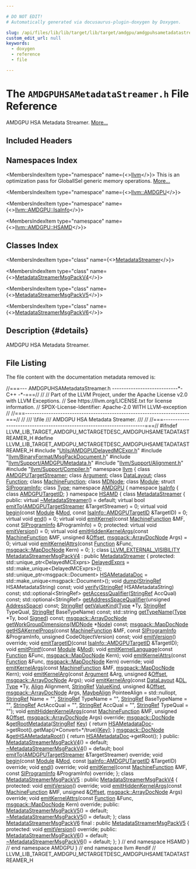 ```yaml
---

# DO NOT EDIT!
# Automatically generated via docusaurus-plugin-doxygen by Doxygen.

slug: /api/files/lib/lib/target/lib/target/amdgpu/amdgpuhsametadatastreamer-h
custom_edit_url: null
keywords:
  - doxygen
  - reference
  - file

---
```





# The `AMDGPUHSAMetadataStreamer.h` File Reference

<DoxygenPage pluginConfig={pluginConfig}>

AMDGPU HSA Metadata Streamer. <a href="#details">More...</a>

## Included Headers

<IncludesList>
<IncludesListItem
  filePath="Utils/AMDGPUDelayedMCExpr.h"
  permalink="/docs/api/files/lib/lib/target/lib/target/amdgpu/lib/target/amdgpu/utils/amdgpudelayedmcexpr-h"
  isLocal="true" />
<IncludesListItem
  filePath="llvm/BinaryFormat/MsgPackDocument.h"
  permalink="/docs/api/files/include/include/llvm/include/llvm/binaryformat/msgpackdocument-h"
  isLocal="true" />
<IncludesListItem
  filePath="llvm/Support/AMDGPUMetadata.h"
  permalink="/docs/api/files/include/include/llvm/include/llvm/support/amdgpumetadata-h"
  isLocal="true" />
<IncludesListItem
  filePath="llvm/Support/Alignment.h"
  permalink="/docs/api/files/include/include/llvm/include/llvm/support/alignment-h"
  isLocal="true" />
<IncludesListItem
  filePath="llvm/Support/Compiler.h"
  permalink="/docs/api/files/include/include/llvm/include/llvm/support/compiler-h"
  isLocal="true" />
</IncludesList>

## Namespaces Index

<MembersIndex>

<MembersIndexItem
  type="namespace"
  name={<><a href="/docs/api/namespaces/llvm">llvm</a></>}>
This is an optimization pass for GlobalISel generic memory operations. <a href="/docs/api/namespaces/llvm/#details">More...</a>
</MembersIndexItem>

<MembersIndexItem
  type="namespace"
  name={<><a href="/docs/api/namespaces/llvm/amdgpu">llvm::AMDGPU</a></>}>
</MembersIndexItem>

<MembersIndexItem
  type="namespace"
  name={<><a href="/docs/api/namespaces/llvm/amdgpu/isainfo">llvm::AMDGPU::IsaInfo</a></>}>
</MembersIndexItem>

<MembersIndexItem
  type="namespace"
  name={<><a href="/docs/api/namespaces/llvm/amdgpu/hsamd">llvm::AMDGPU::HSAMD</a></>}>
</MembersIndexItem>

</MembersIndex>

## Classes Index

<MembersIndex>

<MembersIndexItem
  type="class"
  name={<><a href="/docs/api/classes/llvm/amdgpu/hsamd/metadatastreamer">MetadataStreamer</a></>}>
</MembersIndexItem>

<MembersIndexItem
  type="class"
  name={<><a href="/docs/api/classes/llvm/amdgpu/hsamd/metadatastreamermsgpackv4">MetadataStreamerMsgPackV4</a></>}>
</MembersIndexItem>

<MembersIndexItem
  type="class"
  name={<><a href="/docs/api/classes/llvm/amdgpu/hsamd/metadatastreamermsgpackv5">MetadataStreamerMsgPackV5</a></>}>
</MembersIndexItem>

<MembersIndexItem
  type="class"
  name={<><a href="/docs/api/classes/llvm/amdgpu/hsamd/metadatastreamermsgpackv6">MetadataStreamerMsgPackV6</a></>}>
</MembersIndexItem>

</MembersIndex>

## Description {#details}

AMDGPU HSA Metadata Streamer.

## File Listing

The file content with the documentation metadata removed is:

<ProgramListing>

<Link id="l00001" /><CodeLine lineNumber="1"><Highlight kind="comment">//===--- AMDGPUHSAMetadataStreamer.h ----------------------------&#42;- C++ -&#42;-===//</Highlight><Highlight kind="normal"></Highlight></CodeLine>
<Link id="l00002" /><CodeLine lineNumber="2"><Highlight kind="normal"></Highlight><Highlight kind="comment">//</Highlight><Highlight kind="normal"></Highlight></CodeLine>
<Link id="l00003" /><CodeLine lineNumber="3"><Highlight kind="normal"></Highlight><Highlight kind="comment">// Part of the LLVM Project, under the Apache License v2.0 with LLVM Exceptions.</Highlight><Highlight kind="normal"></Highlight></CodeLine>
<Link id="l00004" /><CodeLine lineNumber="4"><Highlight kind="normal"></Highlight><Highlight kind="comment">// See https://llvm.org/LICENSE.txt for license information.</Highlight><Highlight kind="normal"></Highlight></CodeLine>
<Link id="l00005" /><CodeLine lineNumber="5"><Highlight kind="normal"></Highlight><Highlight kind="comment">// SPDX-License-Identifier: Apache-2.0 WITH LLVM-exception</Highlight><Highlight kind="normal"></Highlight></CodeLine>
<Link id="l00006" /><CodeLine lineNumber="6"><Highlight kind="normal"></Highlight><Highlight kind="comment">//</Highlight><Highlight kind="normal"></Highlight></CodeLine>
<Link id="l00007" /><CodeLine lineNumber="7"><Highlight kind="normal"></Highlight><Highlight kind="comment">//===----------------------------------------------------------------------===//</Highlight><Highlight kind="normal"></Highlight></CodeLine>
<Link id="l00008" /><CodeLine lineNumber="8"><Highlight kind="normal"></Highlight><Highlight kind="comment">//</Highlight><Highlight kind="comment"></Highlight></CodeLine>
<Link id="l00009" /><CodeLine lineNumber="9"><Highlight kind="comment">/// \\file</Highlight></CodeLine>
<Link id="l00010" /><CodeLine lineNumber="10"><Highlight kind="comment">/// AMDGPU HSA Metadata Streamer.</Highlight></CodeLine>
<Link id="l00011" /><CodeLine lineNumber="11"><Highlight kind="comment">///</Highlight><Highlight kind="normal"></Highlight></CodeLine>
<Link id="l00012" /><CodeLine lineNumber="12"><Highlight kind="normal"></Highlight><Highlight kind="comment">//</Highlight><Highlight kind="normal"></Highlight></CodeLine>
<Link id="l00013" /><CodeLine lineNumber="13"><Highlight kind="normal"></Highlight><Highlight kind="comment">//===----------------------------------------------------------------------===//</Highlight><Highlight kind="normal"></Highlight></CodeLine>
<Link id="l00014" /><CodeLine lineNumber="14"><Highlight kind="normal"></Highlight></CodeLine>
<Link id="l00015" /><CodeLine lineNumber="15"><Highlight kind="normal"></Highlight><Highlight kind="preprocessor">#ifndef LLVM&#95;LIB&#95;TARGET&#95;AMDGPU&#95;MCTARGETDESC&#95;AMDGPUHSAMETADATASTREAMER&#95;H</Highlight><Highlight kind="normal"></Highlight></CodeLine>
<Link id="l00016" /><CodeLine lineNumber="16"><Highlight kind="normal"></Highlight><Highlight kind="preprocessor">#define LLVM&#95;LIB&#95;TARGET&#95;AMDGPU&#95;MCTARGETDESC&#95;AMDGPUHSAMETADATASTREAMER&#95;H</Highlight><Highlight kind="normal"></Highlight></CodeLine>
<Link id="l00017" /><CodeLine lineNumber="17"><Highlight kind="normal"></Highlight></CodeLine>
<Link id="l00018" /><CodeLine lineNumber="18"><Highlight kind="normal"></Highlight><Highlight kind="preprocessor">#include &quot;<a href="/docs/api/files/lib/lib/target/lib/target/amdgpu/lib/target/amdgpu/utils/amdgpudelayedmcexpr-h">Utils/AMDGPUDelayedMCExpr.h</a>&quot;</Highlight><Highlight kind="normal"></Highlight></CodeLine>
<Link id="l00019" /><CodeLine lineNumber="19"><Highlight kind="normal"></Highlight><Highlight kind="preprocessor">#include &quot;<a href="/docs/api/files/include/include/llvm/include/llvm/binaryformat/msgpackdocument-h">llvm/BinaryFormat/MsgPackDocument.h</a>&quot;</Highlight><Highlight kind="normal"></Highlight></CodeLine>
<Link id="l00020" /><CodeLine lineNumber="20"><Highlight kind="normal"></Highlight><Highlight kind="preprocessor">#include &quot;<a href="/docs/api/files/include/include/llvm/include/llvm/support/amdgpumetadata-h">llvm/Support/AMDGPUMetadata.h</a>&quot;</Highlight><Highlight kind="normal"></Highlight></CodeLine>
<Link id="l00021" /><CodeLine lineNumber="21"><Highlight kind="normal"></Highlight><Highlight kind="preprocessor">#include &quot;<a href="/docs/api/files/include/include/llvm/include/llvm/support/alignment-h">llvm/Support/Alignment.h</a>&quot;</Highlight><Highlight kind="normal"></Highlight></CodeLine>
<Link id="l00022" /><CodeLine lineNumber="22"><Highlight kind="normal"></Highlight><Highlight kind="preprocessor">#include &quot;<a href="/docs/api/files/include/include/llvm/include/llvm/support/compiler-h">llvm/Support/Compiler.h</a>&quot;</Highlight><Highlight kind="normal"></Highlight></CodeLine>
<Link id="l00023" /><CodeLine lineNumber="23"><Highlight kind="normal"></Highlight></CodeLine>
<Link id="l00024" /><CodeLine lineNumber="24"><Highlight kind="normal"></Highlight><Highlight kind="keyword">namespace </Highlight><Highlight kind="normal"><a href="/docs/api/namespaces/llvm">llvm</a> &#123;</Highlight></CodeLine>
<Link id="l00025" /><CodeLine lineNumber="25"><Highlight kind="normal"></Highlight></CodeLine>
<Link id="l00026" /><CodeLine lineNumber="26"><Highlight kind="normal"></Highlight><Highlight kind="keyword">class </Highlight><Highlight kind="normal"><a href="/docs/api/classes/llvm/amdgputargetstreamer">AMDGPUTargetStreamer</a>;</Highlight></CodeLine>
<Link id="l00027" /><CodeLine lineNumber="27"><Highlight kind="normal"></Highlight><Highlight kind="keyword">class </Highlight><Highlight kind="normal"><a href="/docs/api/classes/llvm/argument">Argument</a>;</Highlight></CodeLine>
<Link id="l00028" /><CodeLine lineNumber="28"><Highlight kind="normal"></Highlight><Highlight kind="keyword">class </Highlight><Highlight kind="normal"><a href="/docs/api/classes/llvm/datalayout">DataLayout</a>;</Highlight></CodeLine>
<Link id="l00029" /><CodeLine lineNumber="29"><Highlight kind="normal"></Highlight><Highlight kind="keyword">class </Highlight><Highlight kind="normal"><a href="/docs/api/classes/llvm/function">Function</a>;</Highlight></CodeLine>
<Link id="l00030" /><CodeLine lineNumber="30"><Highlight kind="normal"></Highlight><Highlight kind="keyword">class </Highlight><Highlight kind="normal"><a href="/docs/api/classes/llvm/machinefunction">MachineFunction</a>;</Highlight></CodeLine>
<Link id="l00031" /><CodeLine lineNumber="31"><Highlight kind="normal"></Highlight><Highlight kind="keyword">class </Highlight><Highlight kind="normal"><a href="/docs/api/classes/llvm/mdnode">MDNode</a>;</Highlight></CodeLine>
<Link id="l00032" /><CodeLine lineNumber="32"><Highlight kind="normal"></Highlight><Highlight kind="keyword">class </Highlight><Highlight kind="normal"><a href="/docs/api/classes/llvm/module">Module</a>;</Highlight></CodeLine>
<Link id="l00033" /><CodeLine lineNumber="33"><Highlight kind="normal"></Highlight><Highlight kind="keyword">struct </Highlight><Highlight kind="normal"><a href="/docs/api/structs/llvm/siprograminfo">SIProgramInfo</a>;</Highlight></CodeLine>
<Link id="l00034" /><CodeLine lineNumber="34"><Highlight kind="normal"></Highlight><Highlight kind="keyword">class </Highlight><Highlight kind="normal"><a href="/docs/api/classes/llvm/type">Type</a>;</Highlight></CodeLine>
<Link id="l00035" /><CodeLine lineNumber="35"><Highlight kind="normal"></Highlight></CodeLine>
<Link id="l00036" /><CodeLine lineNumber="36"><Highlight kind="normal"></Highlight><Highlight kind="keyword">namespace </Highlight><Highlight kind="normal"><a href="/docs/api/namespaces/llvm/amdgpu">AMDGPU</a> &#123;</Highlight></CodeLine>
<Link id="l00037" /><CodeLine lineNumber="37"><Highlight kind="normal"></Highlight></CodeLine>
<Link id="l00038" /><CodeLine lineNumber="38" lineLink="/docs/api/namespaces/llvm/amdgpu/isainfo"><Highlight kind="normal"></Highlight><Highlight kind="keyword">namespace </Highlight><Highlight kind="normal"><a href="/docs/api/namespaces/llvm/amdgpu/isainfo">IsaInfo</a> &#123;</Highlight></CodeLine>
<Link id="l00039" /><CodeLine lineNumber="39"><Highlight kind="normal"></Highlight><Highlight kind="keyword">class </Highlight><Highlight kind="normal"><a href="/docs/api/classes/llvm/amdgpu/isainfo/amdgputargetid">AMDGPUTargetID</a>;</Highlight></CodeLine>
<Link id="l00040" /><CodeLine lineNumber="40"><Highlight kind="normal">&#125;</Highlight></CodeLine>
<Link id="l00041" /><CodeLine lineNumber="41"><Highlight kind="normal"></Highlight></CodeLine>
<Link id="l00042" /><CodeLine lineNumber="42"><Highlight kind="normal"></Highlight><Highlight kind="keyword">namespace </Highlight><Highlight kind="normal"><a href="/docs/api/namespaces/llvm/amdgpu/hsamd">HSAMD</a> &#123;</Highlight></CodeLine>
<Link id="l00043" /><CodeLine lineNumber="43"><Highlight kind="normal"></Highlight></CodeLine>
<Link id="l00044" /><CodeLine lineNumber="44" lineLink="/docs/api/classes/llvm/amdgpu/hsamd/metadatastreamer"><Highlight kind="normal"></Highlight><Highlight kind="keyword">class </Highlight><Highlight kind="normal"><a href="/docs/api/classes/llvm/amdgpu/hsamd/metadatastreamer">MetadataStreamer</a> &#123;</Highlight></CodeLine>
<Link id="l00045" /><CodeLine lineNumber="45"><Highlight kind="normal"></Highlight><Highlight kind="keyword">public</Highlight><Highlight kind="normal">:</Highlight></CodeLine>
<Link id="l00046" /><CodeLine lineNumber="46" lineLink="/docs/api/classes/llvm/amdgpu/hsamd/metadatastreamer/#af7a17181a05201369a35084ed22ff43a"><Highlight kind="normal">  </Highlight><Highlight kind="keyword">virtual</Highlight><Highlight kind="normal"> <a href="/docs/api/classes/llvm/amdgpu/hsamd/metadatastreamer/#af7a17181a05201369a35084ed22ff43a">~MetadataStreamer</a>() = </Highlight><Highlight kind="keywordflow">default</Highlight><Highlight kind="normal">;</Highlight></CodeLine>
<Link id="l00047" /><CodeLine lineNumber="47"><Highlight kind="normal"></Highlight></CodeLine>
<Link id="l00048" /><CodeLine lineNumber="48" lineLink="/docs/api/classes/llvm/amdgpu/hsamd/metadatastreamer/#ab1773d53ae796b7c8639adf5d4fff6d4"><Highlight kind="normal">  </Highlight><Highlight kind="keyword">virtual</Highlight><Highlight kind="normal"> </Highlight><Highlight kind="keywordtype">bool</Highlight><Highlight kind="normal"> <a href="/docs/api/classes/llvm/amdgpu/hsamd/metadatastreamer/#ab1773d53ae796b7c8639adf5d4fff6d4">emitTo</a>(<a href="/docs/api/classes/llvm/amdgputargetstreamer">AMDGPUTargetStreamer</a> &amp;TargetStreamer) = 0;</Highlight></CodeLine>
<Link id="l00049" /><CodeLine lineNumber="49"><Highlight kind="normal"></Highlight></CodeLine>
<Link id="l00050" /><CodeLine lineNumber="50" lineLink="/docs/api/classes/llvm/amdgpu/hsamd/metadatastreamer/#ab86708fa850091115f8e078916210200"><Highlight kind="normal">  </Highlight><Highlight kind="keyword">virtual</Highlight><Highlight kind="normal"> </Highlight><Highlight kind="keywordtype">void</Highlight><Highlight kind="normal"> <a href="/docs/api/classes/llvm/amdgpu/hsamd/metadatastreamer/#ab86708fa850091115f8e078916210200">begin</a>(</Highlight><Highlight kind="keyword">const</Highlight><Highlight kind="normal"> <a href="/docs/api/classes/llvm/module">Module</a> &amp;<a href="/docs/api/namespaces/llvm/#a9db8c44b250b90e3ab7e4d144e7c9c2ea7aeb0277500c86e4aa6bd23f9a737942">Mod</a>,</Highlight></CodeLine>
<Link id="l00051" /><CodeLine lineNumber="51"><Highlight kind="normal">                     </Highlight><Highlight kind="keyword">const</Highlight><Highlight kind="normal"> <a href="/docs/api/classes/llvm/amdgpu/isainfo/amdgputargetid">IsaInfo::AMDGPUTargetID</a> &amp;TargetID) = 0;</Highlight></CodeLine>
<Link id="l00052" /><CodeLine lineNumber="52"><Highlight kind="normal"></Highlight></CodeLine>
<Link id="l00053" /><CodeLine lineNumber="53" lineLink="/docs/api/classes/llvm/amdgpu/hsamd/metadatastreamer/#aa8d5e938ebd03af1246d6a179c291c94"><Highlight kind="normal">  </Highlight><Highlight kind="keyword">virtual</Highlight><Highlight kind="normal"> </Highlight><Highlight kind="keywordtype">void</Highlight><Highlight kind="normal"> <a href="/docs/api/classes/llvm/amdgpu/hsamd/metadatastreamer/#aa8d5e938ebd03af1246d6a179c291c94">end</a>() = 0;</Highlight></CodeLine>
<Link id="l00054" /><CodeLine lineNumber="54"><Highlight kind="normal"></Highlight></CodeLine>
<Link id="l00055" /><CodeLine lineNumber="55" lineLink="/docs/api/classes/llvm/amdgpu/hsamd/metadatastreamer/#a20ad2f070c092bd55dee0bc3256f4613"><Highlight kind="normal">  </Highlight><Highlight kind="keyword">virtual</Highlight><Highlight kind="normal"> </Highlight><Highlight kind="keywordtype">void</Highlight><Highlight kind="normal"> <a href="/docs/api/classes/llvm/amdgpu/hsamd/metadatastreamer/#a20ad2f070c092bd55dee0bc3256f4613">emitKernel</a>(</Highlight><Highlight kind="keyword">const</Highlight><Highlight kind="normal"> <a href="/docs/api/classes/llvm/machinefunction">MachineFunction</a> &amp;MF,</Highlight></CodeLine>
<Link id="l00056" /><CodeLine lineNumber="56"><Highlight kind="normal">                          </Highlight><Highlight kind="keyword">const</Highlight><Highlight kind="normal"> <a href="/docs/api/structs/llvm/siprograminfo">SIProgramInfo</a> &amp;ProgramInfo) = 0;</Highlight></CodeLine>
<Link id="l00057" /><CodeLine lineNumber="57"><Highlight kind="normal"></Highlight></CodeLine>
<Link id="l00058" /><CodeLine lineNumber="58"><Highlight kind="normal"></Highlight><Highlight kind="keyword">protected</Highlight><Highlight kind="normal">:</Highlight></CodeLine>
<Link id="l00059" /><CodeLine lineNumber="59" lineLink="/docs/api/classes/llvm/amdgpu/hsamd/metadatastreamer/#a3b2b3bf3eaf91cbfc09d66a9e11c4207"><Highlight kind="normal">  </Highlight><Highlight kind="keyword">virtual</Highlight><Highlight kind="normal"> </Highlight><Highlight kind="keywordtype">void</Highlight><Highlight kind="normal"> <a href="/docs/api/classes/llvm/amdgpu/hsamd/metadatastreamer/#a3b2b3bf3eaf91cbfc09d66a9e11c4207">emitVersion</a>() = 0;</Highlight></CodeLine>
<Link id="l00060" /><CodeLine lineNumber="60" lineLink="/docs/api/classes/llvm/amdgpu/hsamd/metadatastreamer/#a7965ef4022d4d96b9903e598a1d39440"><Highlight kind="normal">  </Highlight><Highlight kind="keyword">virtual</Highlight><Highlight kind="normal"> </Highlight><Highlight kind="keywordtype">void</Highlight><Highlight kind="normal"> <a href="/docs/api/classes/llvm/amdgpu/hsamd/metadatastreamer/#a7965ef4022d4d96b9903e598a1d39440">emitHiddenKernelArgs</a>(</Highlight><Highlight kind="keyword">const</Highlight><Highlight kind="normal"> <a href="/docs/api/classes/llvm/machinefunction">MachineFunction</a> &amp;MF, </Highlight><Highlight kind="keywordtype">unsigned</Highlight><Highlight kind="normal"> &amp;<a href="/docs/api/namespaces/llvm/#a05f5b9a11bdcc5feba62899f95dcf878a3134224cba2545bc57954d3b072aebb4">Offset</a>,</Highlight></CodeLine>
<Link id="l00061" /><CodeLine lineNumber="61"><Highlight kind="normal">                                    <a href="/docs/api/classes/llvm/msgpack/arraydocnode">msgpack::ArrayDocNode</a> Args) = 0;</Highlight></CodeLine>
<Link id="l00062" /><CodeLine lineNumber="62" lineLink="/docs/api/classes/llvm/amdgpu/hsamd/metadatastreamer/#a82e5f6ba32cc3318d98fe3c980dd5ab1"><Highlight kind="normal">  </Highlight><Highlight kind="keyword">virtual</Highlight><Highlight kind="normal"> </Highlight><Highlight kind="keywordtype">void</Highlight><Highlight kind="normal"> <a href="/docs/api/classes/llvm/amdgpu/hsamd/metadatastreamer/#a82e5f6ba32cc3318d98fe3c980dd5ab1">emitKernelAttrs</a>(</Highlight><Highlight kind="keyword">const</Highlight><Highlight kind="normal"> <a href="/docs/api/classes/llvm/function">Function</a> &amp;Func,</Highlight></CodeLine>
<Link id="l00063" /><CodeLine lineNumber="63"><Highlight kind="normal">                               <a href="/docs/api/classes/llvm/msgpack/mapdocnode">msgpack::MapDocNode</a> Kern) = 0;</Highlight></CodeLine>
<Link id="l00064" /><CodeLine lineNumber="64"><Highlight kind="normal">&#125;;</Highlight></CodeLine>
<Link id="l00065" /><CodeLine lineNumber="65"><Highlight kind="normal"></Highlight></CodeLine>
<Link id="l00066" /><CodeLine lineNumber="66" lineLink="/docs/api/classes/llvm/amdgpu/hsamd/metadatastreamermsgpackv4"><Highlight kind="normal"></Highlight><Highlight kind="keyword">class </Highlight><Highlight kind="normal"><a href="/docs/api/files/include/include/llvm/include/llvm/support/compiler-h/#adeb6f14d9f377993d79fae2efb34ecac">LLVM&#95;EXTERNAL&#95;VISIBILITY</a> <a href="/docs/api/classes/llvm/amdgpu/hsamd/metadatastreamermsgpackv4/#a3eb65ed492c68bd9d20d5203c5e85c48">MetadataStreamerMsgPackV4</a></Highlight></CodeLine>
<Link id="l00067" /><CodeLine lineNumber="67"><Highlight kind="normal">    : </Highlight><Highlight kind="keyword">public</Highlight><Highlight kind="normal"> <a href="/docs/api/classes/llvm/amdgpu/hsamd/metadatastreamer">MetadataStreamer</a> &#123;</Highlight></CodeLine>
<Link id="l00068" /><CodeLine lineNumber="68"><Highlight kind="normal"></Highlight><Highlight kind="keyword">protected</Highlight><Highlight kind="normal">:</Highlight></CodeLine>
<Link id="l00069" /><CodeLine lineNumber="69" lineLink="/docs/api/classes/llvm/amdgpu/hsamd/metadatastreamermsgpackv4/#a148871537413916a535e572612a48529"><Highlight kind="normal">  std::unique&#95;ptr&lt;DelayedMCExprs&gt; <a href="/docs/api/classes/llvm/amdgpu/hsamd/metadatastreamermsgpackv4/#a148871537413916a535e572612a48529">DelayedExprs</a> =</Highlight></CodeLine>
<Link id="l00070" /><CodeLine lineNumber="70"><Highlight kind="normal">      std::make&#95;unique&lt;DelayedMCExprs&gt;();</Highlight></CodeLine>
<Link id="l00071" /><CodeLine lineNumber="71"><Highlight kind="normal"></Highlight></CodeLine>
<Link id="l00072" /><CodeLine lineNumber="72" lineLink="/docs/api/classes/llvm/amdgpu/hsamd/metadatastreamermsgpackv4/#a294fcc482ed4fc5eeaf6ad552a1d62dc"><Highlight kind="normal">  std::unique&#95;ptr&lt;msgpack::Document&gt; <a href="/docs/api/classes/llvm/amdgpu/hsamd/metadatastreamermsgpackv4/#a294fcc482ed4fc5eeaf6ad552a1d62dc">HSAMetadataDoc</a> =</Highlight></CodeLine>
<Link id="l00073" /><CodeLine lineNumber="73"><Highlight kind="normal">      std::make&#95;unique&lt;msgpack::Document&gt;();</Highlight></CodeLine>
<Link id="l00074" /><CodeLine lineNumber="74"><Highlight kind="normal"></Highlight></CodeLine>
<Link id="l00075" /><CodeLine lineNumber="75"><Highlight kind="normal">  </Highlight><Highlight kind="keywordtype">void</Highlight><Highlight kind="normal"> <a href="/docs/api/classes/llvm/amdgpu/hsamd/metadatastreamermsgpackv4/#a7bb3067fda5d6c61a6061d7b309a6637">dump</a>(<a href="/docs/api/classes/llvm/stringref">StringRef</a> HSAMetadataString) </Highlight><Highlight kind="keyword">const</Highlight><Highlight kind="normal">;</Highlight></CodeLine>
<Link id="l00076" /><CodeLine lineNumber="76"><Highlight kind="normal"></Highlight></CodeLine>
<Link id="l00077" /><CodeLine lineNumber="77"><Highlight kind="normal">  </Highlight><Highlight kind="keywordtype">void</Highlight><Highlight kind="normal"> <a href="/docs/api/files/lib/lib/target/lib/target/powerpc/ppcctrloopsverify-cpp/#a593cc2f204f7b2edc16ee222c37c3196">verify</a>(<a href="/docs/api/classes/llvm/stringref">StringRef</a> HSAMetadataString) </Highlight><Highlight kind="keyword">const</Highlight><Highlight kind="normal">;</Highlight></CodeLine>
<Link id="l00078" /><CodeLine lineNumber="78"><Highlight kind="normal"></Highlight></CodeLine>
<Link id="l00079" /><CodeLine lineNumber="79"><Highlight kind="normal">  std::optional&lt;StringRef&gt; <a href="/docs/api/classes/llvm/amdgpu/hsamd/metadatastreamermsgpackv4/#a14772fdd5684682678e840fcee863a55">getAccessQualifier</a>(<a href="/docs/api/classes/llvm/stringref">StringRef</a> AccQual) </Highlight><Highlight kind="keyword">const</Highlight><Highlight kind="normal">;</Highlight></CodeLine>
<Link id="l00080" /><CodeLine lineNumber="80"><Highlight kind="normal"></Highlight></CodeLine>
<Link id="l00081" /><CodeLine lineNumber="81"><Highlight kind="normal">  std::optional&lt;StringRef&gt;</Highlight></CodeLine>
<Link id="l00082" /><CodeLine lineNumber="82"><Highlight kind="normal">  <a href="/docs/api/classes/llvm/amdgpu/hsamd/metadatastreamermsgpackv4/#a0f43a155ccf31ff80ae9800335e1d00b">getAddressSpaceQualifier</a>(</Highlight><Highlight kind="keywordtype">unsigned</Highlight><Highlight kind="normal"> <a href="/docs/api/namespaces/llvm/nvptxas/#ad7d00b71af84502be65ae2de3f8d91dc">AddressSpace</a>) </Highlight><Highlight kind="keyword">const</Highlight><Highlight kind="normal">;</Highlight></CodeLine>
<Link id="l00083" /><CodeLine lineNumber="83"><Highlight kind="normal"></Highlight></CodeLine>
<Link id="l00084" /><CodeLine lineNumber="84"><Highlight kind="normal">  <a href="/docs/api/classes/llvm/stringref">StringRef</a> <a href="/docs/api/classes/llvm/amdgpu/hsamd/metadatastreamermsgpackv4/#adb7bfed2c40e61784a27f7a7ccb150a8">getValueKind</a>(<a href="/docs/api/classes/llvm/type">Type</a> &#42;Ty, <a href="/docs/api/classes/llvm/stringref">StringRef</a> TypeQual,</Highlight></CodeLine>
<Link id="l00085" /><CodeLine lineNumber="85"><Highlight kind="normal">                         <a href="/docs/api/classes/llvm/stringref">StringRef</a> BaseTypeName) </Highlight><Highlight kind="keyword">const</Highlight><Highlight kind="normal">;</Highlight></CodeLine>
<Link id="l00086" /><CodeLine lineNumber="86"><Highlight kind="normal"></Highlight></CodeLine>
<Link id="l00087" /><CodeLine lineNumber="87"><Highlight kind="normal">  std::string <a href="/docs/api/files/lib/lib/target/lib/target/directx/dxilopbuilder-cpp/#a5b3a962dc6532bf208fdccf1055119f0">getTypeName</a>(<a href="/docs/api/classes/llvm/type">Type</a> &#42;Ty, </Highlight><Highlight kind="keywordtype">bool</Highlight><Highlight kind="normal"> <a href="/docs/api/files/lib/lib/target/lib/target/nvptx/nvptxisellowering-cpp/#ae1a90b5d85643644483b2ca70da4d13faed3fa7a5efe80dad3ea3d86cc14be246">Signed</a>) </Highlight><Highlight kind="keyword">const</Highlight><Highlight kind="normal">;</Highlight></CodeLine>
<Link id="l00088" /><CodeLine lineNumber="88"><Highlight kind="normal"></Highlight></CodeLine>
<Link id="l00089" /><CodeLine lineNumber="89"><Highlight kind="normal">  <a href="/docs/api/classes/llvm/msgpack/arraydocnode">msgpack::ArrayDocNode</a> <a href="/docs/api/classes/llvm/amdgpu/hsamd/metadatastreamermsgpackv4/#a0fa4b05292a7268cac4e8261332c3706">getWorkGroupDimensions</a>(<a href="/docs/api/classes/llvm/mdnode">MDNode</a> &#42;<a href="/docs/api/classes/node">Node</a>) </Highlight><Highlight kind="keyword">const</Highlight><Highlight kind="normal">;</Highlight></CodeLine>
<Link id="l00090" /><CodeLine lineNumber="90"><Highlight kind="normal"></Highlight></CodeLine>
<Link id="l00091" /><CodeLine lineNumber="91"><Highlight kind="normal">  <a href="/docs/api/classes/llvm/msgpack/mapdocnode">msgpack::MapDocNode</a> <a href="/docs/api/classes/llvm/amdgpu/hsamd/metadatastreamermsgpackv4/#a22f77187b94b2e4b729590a1f9a6ba51">getHSAKernelProps</a>(</Highlight><Highlight kind="keyword">const</Highlight><Highlight kind="normal"> <a href="/docs/api/classes/llvm/machinefunction">MachineFunction</a> &amp;MF,</Highlight></CodeLine>
<Link id="l00092" /><CodeLine lineNumber="92"><Highlight kind="normal">                                        </Highlight><Highlight kind="keyword">const</Highlight><Highlight kind="normal"> <a href="/docs/api/structs/llvm/siprograminfo">SIProgramInfo</a> &amp;ProgramInfo,</Highlight></CodeLine>
<Link id="l00093" /><CodeLine lineNumber="93"><Highlight kind="normal">                                        </Highlight><Highlight kind="keywordtype">unsigned</Highlight><Highlight kind="normal"> CodeObjectVersion) </Highlight><Highlight kind="keyword">const</Highlight><Highlight kind="normal">;</Highlight></CodeLine>
<Link id="l00094" /><CodeLine lineNumber="94"><Highlight kind="normal"></Highlight></CodeLine>
<Link id="l00095" /><CodeLine lineNumber="95"><Highlight kind="normal">  </Highlight><Highlight kind="keywordtype">void</Highlight><Highlight kind="normal"> <a href="/docs/api/files/lib/lib/remarks/yamlremarkserializer-cpp/#accf8f848dfab29077924750f922e320d">emitVersion</a>() </Highlight><Highlight kind="keyword">override</Highlight><Highlight kind="normal">;</Highlight></CodeLine>
<Link id="l00096" /><CodeLine lineNumber="96"><Highlight kind="normal"></Highlight></CodeLine>
<Link id="l00097" /><CodeLine lineNumber="97"><Highlight kind="normal">  </Highlight><Highlight kind="keywordtype">void</Highlight><Highlight kind="normal"> <a href="/docs/api/classes/llvm/amdgpu/hsamd/metadatastreamermsgpackv4/#a935ca0164610567e453bd629e5f6da0e">emitTargetID</a>(</Highlight><Highlight kind="keyword">const</Highlight><Highlight kind="normal"> <a href="/docs/api/classes/llvm/amdgpu/isainfo/amdgputargetid">IsaInfo::AMDGPUTargetID</a> &amp;TargetID);</Highlight></CodeLine>
<Link id="l00098" /><CodeLine lineNumber="98"><Highlight kind="normal"></Highlight></CodeLine>
<Link id="l00099" /><CodeLine lineNumber="99"><Highlight kind="normal">  </Highlight><Highlight kind="keywordtype">void</Highlight><Highlight kind="normal"> <a href="/docs/api/classes/llvm/amdgpu/hsamd/metadatastreamermsgpackv4/#afc867d6ad46b3c88e5d98f3554c23e17">emitPrintf</a>(</Highlight><Highlight kind="keyword">const</Highlight><Highlight kind="normal"> <a href="/docs/api/classes/llvm/module">Module</a> &amp;<a href="/docs/api/namespaces/llvm/#a9db8c44b250b90e3ab7e4d144e7c9c2ea7aeb0277500c86e4aa6bd23f9a737942">Mod</a>);</Highlight></CodeLine>
<Link id="l00100" /><CodeLine lineNumber="100"><Highlight kind="normal"></Highlight></CodeLine>
<Link id="l00101" /><CodeLine lineNumber="101"><Highlight kind="normal">  </Highlight><Highlight kind="keywordtype">void</Highlight><Highlight kind="normal"> <a href="/docs/api/classes/llvm/amdgpu/hsamd/metadatastreamermsgpackv4/#a161232fcda35d33312029e1d80015b77">emitKernelLanguage</a>(</Highlight><Highlight kind="keyword">const</Highlight><Highlight kind="normal"> <a href="/docs/api/classes/llvm/function">Function</a> &amp;Func, <a href="/docs/api/classes/llvm/msgpack/mapdocnode">msgpack::MapDocNode</a> Kern);</Highlight></CodeLine>
<Link id="l00102" /><CodeLine lineNumber="102"><Highlight kind="normal"></Highlight></CodeLine>
<Link id="l00103" /><CodeLine lineNumber="103"><Highlight kind="normal">  </Highlight><Highlight kind="keywordtype">void</Highlight><Highlight kind="normal"> <a href="/docs/api/classes/llvm/amdgpu/hsamd/metadatastreamermsgpackv4/#a2877b4f51a65483c451edd59a4704df6">emitKernelAttrs</a>(</Highlight><Highlight kind="keyword">const</Highlight><Highlight kind="normal"> <a href="/docs/api/classes/llvm/function">Function</a> &amp;Func, <a href="/docs/api/classes/llvm/msgpack/mapdocnode">msgpack::MapDocNode</a> Kern) </Highlight><Highlight kind="keyword">override</Highlight><Highlight kind="normal">;</Highlight></CodeLine>
<Link id="l00104" /><CodeLine lineNumber="104"><Highlight kind="normal"></Highlight></CodeLine>
<Link id="l00105" /><CodeLine lineNumber="105"><Highlight kind="normal">  </Highlight><Highlight kind="keywordtype">void</Highlight><Highlight kind="normal"> <a href="/docs/api/classes/llvm/amdgpu/hsamd/metadatastreamermsgpackv4/#a64b03142a1121fe88b2532c8240d0145">emitKernelArgs</a>(</Highlight><Highlight kind="keyword">const</Highlight><Highlight kind="normal"> <a href="/docs/api/classes/llvm/machinefunction">MachineFunction</a> &amp;MF, <a href="/docs/api/classes/llvm/msgpack/mapdocnode">msgpack::MapDocNode</a> Kern);</Highlight></CodeLine>
<Link id="l00106" /><CodeLine lineNumber="106"><Highlight kind="normal"></Highlight></CodeLine>
<Link id="l00107" /><CodeLine lineNumber="107"><Highlight kind="normal">  </Highlight><Highlight kind="keywordtype">void</Highlight><Highlight kind="normal"> <a href="/docs/api/classes/llvm/amdgpu/hsamd/metadatastreamermsgpackv4/#a8e6dc274c7730d43ef8505856e984fa4">emitKernelArg</a>(</Highlight><Highlight kind="keyword">const</Highlight><Highlight kind="normal"> <a href="/docs/api/classes/llvm/argument">Argument</a> &amp;Arg, </Highlight><Highlight kind="keywordtype">unsigned</Highlight><Highlight kind="normal"> &amp;<a href="/docs/api/namespaces/llvm/#a05f5b9a11bdcc5feba62899f95dcf878a3134224cba2545bc57954d3b072aebb4">Offset</a>,</Highlight></CodeLine>
<Link id="l00108" /><CodeLine lineNumber="108"><Highlight kind="normal">                     <a href="/docs/api/classes/llvm/msgpack/arraydocnode">msgpack::ArrayDocNode</a> Args);</Highlight></CodeLine>
<Link id="l00109" /><CodeLine lineNumber="109"><Highlight kind="normal"></Highlight></CodeLine>
<Link id="l00110" /><CodeLine lineNumber="110"><Highlight kind="normal">  </Highlight><Highlight kind="keywordtype">void</Highlight><Highlight kind="normal"> <a href="/docs/api/classes/llvm/amdgpu/hsamd/metadatastreamermsgpackv4/#a8e6dc274c7730d43ef8505856e984fa4">emitKernelArg</a>(</Highlight><Highlight kind="keyword">const</Highlight><Highlight kind="normal"> <a href="/docs/api/classes/llvm/datalayout">DataLayout</a> &amp;<a href="/docs/api/files/lib/lib/target/lib/target/arm/armslshardening-cpp/#ad467c4ab9119043f9b7750ab986be61a">DL</a>, <a href="/docs/api/classes/llvm/type">Type</a> &#42;Ty, <a href="/docs/api/structs/llvm/align">Align</a> Alignment,</Highlight></CodeLine>
<Link id="l00111" /><CodeLine lineNumber="111"><Highlight kind="normal">                     <a href="/docs/api/classes/llvm/stringref">StringRef</a> <a href="/docs/api/namespaces/llvm/amdgpu/hsamd/#a85803b71729d5d098ca2099f23cbf72e">ValueKind</a>, </Highlight><Highlight kind="keywordtype">unsigned</Highlight><Highlight kind="normal"> &amp;<a href="/docs/api/namespaces/llvm/#a05f5b9a11bdcc5feba62899f95dcf878a3134224cba2545bc57954d3b072aebb4">Offset</a>,</Highlight></CodeLine>
<Link id="l00112" /><CodeLine lineNumber="112"><Highlight kind="normal">                     <a href="/docs/api/classes/llvm/msgpack/arraydocnode">msgpack::ArrayDocNode</a> Args,</Highlight></CodeLine>
<Link id="l00113" /><CodeLine lineNumber="113"><Highlight kind="normal">                     <a href="/docs/api/structs/llvm/maybealign">MaybeAlign</a> PointeeAlign = std::nullopt,</Highlight></CodeLine>
<Link id="l00114" /><CodeLine lineNumber="114"><Highlight kind="normal">                     <a href="/docs/api/classes/llvm/stringref">StringRef</a> Name = </Highlight><Highlight kind="stringliteral">&quot;&quot;</Highlight><Highlight kind="normal">, <a href="/docs/api/classes/llvm/stringref">StringRef</a> TypeName = </Highlight><Highlight kind="stringliteral">&quot;&quot;</Highlight><Highlight kind="normal">,</Highlight></CodeLine>
<Link id="l00115" /><CodeLine lineNumber="115"><Highlight kind="normal">                     <a href="/docs/api/classes/llvm/stringref">StringRef</a> BaseTypeName = </Highlight><Highlight kind="stringliteral">&quot;&quot;</Highlight><Highlight kind="normal">, <a href="/docs/api/classes/llvm/stringref">StringRef</a> ActAccQual = </Highlight><Highlight kind="stringliteral">&quot;&quot;</Highlight><Highlight kind="normal">,</Highlight></CodeLine>
<Link id="l00116" /><CodeLine lineNumber="116"><Highlight kind="normal">                     <a href="/docs/api/classes/llvm/stringref">StringRef</a> AccQual = </Highlight><Highlight kind="stringliteral">&quot;&quot;</Highlight><Highlight kind="normal">, <a href="/docs/api/classes/llvm/stringref">StringRef</a> TypeQual = </Highlight><Highlight kind="stringliteral">&quot;&quot;</Highlight><Highlight kind="normal">);</Highlight></CodeLine>
<Link id="l00117" /><CodeLine lineNumber="117"><Highlight kind="normal"></Highlight></CodeLine>
<Link id="l00118" /><CodeLine lineNumber="118"><Highlight kind="normal">  </Highlight><Highlight kind="keywordtype">void</Highlight><Highlight kind="normal"> <a href="/docs/api/classes/llvm/amdgpu/hsamd/metadatastreamermsgpackv4/#ae25976638e06c5f87d1dd439602f1f8c">emitHiddenKernelArgs</a>(</Highlight><Highlight kind="keyword">const</Highlight><Highlight kind="normal"> <a href="/docs/api/classes/llvm/machinefunction">MachineFunction</a> &amp;MF, </Highlight><Highlight kind="keywordtype">unsigned</Highlight><Highlight kind="normal"> &amp;<a href="/docs/api/namespaces/llvm/#a05f5b9a11bdcc5feba62899f95dcf878a3134224cba2545bc57954d3b072aebb4">Offset</a>,</Highlight></CodeLine>
<Link id="l00119" /><CodeLine lineNumber="119"><Highlight kind="normal">                            <a href="/docs/api/classes/llvm/msgpack/arraydocnode">msgpack::ArrayDocNode</a> Args) </Highlight><Highlight kind="keyword">override</Highlight><Highlight kind="normal">;</Highlight></CodeLine>
<Link id="l00120" /><CodeLine lineNumber="120"><Highlight kind="normal"></Highlight></CodeLine>
<Link id="l00121" /><CodeLine lineNumber="121" lineLink="/docs/api/classes/llvm/amdgpu/hsamd/metadatastreamermsgpackv4/#aeaf300e8da7dffcd11a0a3d1081af1e1"><Highlight kind="normal">  <a href="/docs/api/classes/llvm/msgpack/docnode">msgpack::DocNode</a> &amp;<a href="/docs/api/classes/llvm/amdgpu/hsamd/metadatastreamermsgpackv4/#aeaf300e8da7dffcd11a0a3d1081af1e1">getRootMetadata</a>(<a href="/docs/api/classes/llvm/stringref">StringRef</a> <a href="/docs/api/namespaces/llvm/amdgpu/hsamd/key">Key</a>) &#123;</Highlight></CodeLine>
<Link id="l00122" /><CodeLine lineNumber="122"><Highlight kind="normal">    </Highlight><Highlight kind="keywordflow">return</Highlight><Highlight kind="normal"> <a href="/docs/api/classes/llvm/amdgpu/hsamd/metadatastreamermsgpackv4/#a294fcc482ed4fc5eeaf6ad552a1d62dc">HSAMetadataDoc</a>-&gt;getRoot().getMap(</Highlight><Highlight kind="comment">/&#42;Convert=&#42;/</Highlight><Highlight kind="keyword">true</Highlight><Highlight kind="normal">)&#91;<a href="/docs/api/namespaces/llvm/amdgpu/hsamd/key">Key</a>&#93;;</Highlight></CodeLine>
<Link id="l00123" /><CodeLine lineNumber="123"><Highlight kind="normal">  &#125;</Highlight></CodeLine>
<Link id="l00124" /><CodeLine lineNumber="124"><Highlight kind="normal"></Highlight></CodeLine>
<Link id="l00125" /><CodeLine lineNumber="125" lineLink="/docs/api/classes/llvm/amdgpu/hsamd/metadatastreamermsgpackv4/#ae2f4772f8f6ef6016d6ab24b6857d645"><Highlight kind="normal">  <a href="/docs/api/classes/llvm/msgpack/docnode">msgpack::DocNode</a> &amp;<a href="/docs/api/classes/llvm/amdgpu/hsamd/metadatastreamermsgpackv4/#ae2f4772f8f6ef6016d6ab24b6857d645">getHSAMetadataRoot</a>() &#123;</Highlight></CodeLine>
<Link id="l00126" /><CodeLine lineNumber="126"><Highlight kind="normal">    </Highlight><Highlight kind="keywordflow">return</Highlight><Highlight kind="normal"> <a href="/docs/api/classes/llvm/amdgpu/hsamd/metadatastreamermsgpackv4/#a294fcc482ed4fc5eeaf6ad552a1d62dc">HSAMetadataDoc</a>-&gt;getRoot();</Highlight></CodeLine>
<Link id="l00127" /><CodeLine lineNumber="127"><Highlight kind="normal">  &#125;</Highlight></CodeLine>
<Link id="l00128" /><CodeLine lineNumber="128"><Highlight kind="normal"></Highlight></CodeLine>
<Link id="l00129" /><CodeLine lineNumber="129"><Highlight kind="normal"></Highlight><Highlight kind="keyword">public</Highlight><Highlight kind="normal">:</Highlight></CodeLine>
<Link id="l00130" /><CodeLine lineNumber="130" lineLink="/docs/api/classes/llvm/amdgpu/hsamd/metadatastreamermsgpackv4/#a3eb65ed492c68bd9d20d5203c5e85c48"><Highlight kind="normal">  <a href="/docs/api/classes/llvm/amdgpu/hsamd/metadatastreamermsgpackv4/#a3eb65ed492c68bd9d20d5203c5e85c48">MetadataStreamerMsgPackV4</a>() = </Highlight><Highlight kind="keywordflow">default</Highlight><Highlight kind="normal">;</Highlight></CodeLine>
<Link id="l00131" /><CodeLine lineNumber="131" lineLink="/docs/api/classes/llvm/amdgpu/hsamd/metadatastreamermsgpackv4/#a25ff815479f22e7490dfcdf74080d2c0"><Highlight kind="normal">  <a href="/docs/api/classes/llvm/amdgpu/hsamd/metadatastreamermsgpackv4/#a25ff815479f22e7490dfcdf74080d2c0">~MetadataStreamerMsgPackV4</a>() = </Highlight><Highlight kind="keywordflow">default</Highlight><Highlight kind="normal">;</Highlight></CodeLine>
<Link id="l00132" /><CodeLine lineNumber="132"><Highlight kind="normal"></Highlight></CodeLine>
<Link id="l00133" /><CodeLine lineNumber="133"><Highlight kind="normal">  </Highlight><Highlight kind="keywordtype">bool</Highlight><Highlight kind="normal"> <a href="/docs/api/classes/llvm/amdgpu/hsamd/metadatastreamermsgpackv4/#a60682ebeccc6d8a4c4fb8458c6ed186e">emitTo</a>(<a href="/docs/api/classes/llvm/amdgputargetstreamer">AMDGPUTargetStreamer</a> &amp;TargetStreamer) </Highlight><Highlight kind="keyword">override</Highlight><Highlight kind="normal">;</Highlight></CodeLine>
<Link id="l00134" /><CodeLine lineNumber="134"><Highlight kind="normal"></Highlight></CodeLine>
<Link id="l00135" /><CodeLine lineNumber="135"><Highlight kind="normal">  </Highlight><Highlight kind="keywordtype">void</Highlight><Highlight kind="normal"> <a href="/docs/api/classes/llvm/amdgpu/hsamd/metadatastreamermsgpackv4/#a8e4f1ee036e76220fa5c2b0e021a829c">begin</a>(</Highlight><Highlight kind="keyword">const</Highlight><Highlight kind="normal"> <a href="/docs/api/classes/llvm/module">Module</a> &amp;<a href="/docs/api/namespaces/llvm/#a9db8c44b250b90e3ab7e4d144e7c9c2ea7aeb0277500c86e4aa6bd23f9a737942">Mod</a>,</Highlight></CodeLine>
<Link id="l00136" /><CodeLine lineNumber="136"><Highlight kind="normal">             </Highlight><Highlight kind="keyword">const</Highlight><Highlight kind="normal"> <a href="/docs/api/classes/llvm/amdgpu/isainfo/amdgputargetid">IsaInfo::AMDGPUTargetID</a> &amp;TargetID) </Highlight><Highlight kind="keyword">override</Highlight><Highlight kind="normal">;</Highlight></CodeLine>
<Link id="l00137" /><CodeLine lineNumber="137"><Highlight kind="normal"></Highlight></CodeLine>
<Link id="l00138" /><CodeLine lineNumber="138"><Highlight kind="normal">  </Highlight><Highlight kind="keywordtype">void</Highlight><Highlight kind="normal"> <a href="/docs/api/classes/llvm/amdgpu/hsamd/metadatastreamermsgpackv4/#aa6bd85a0e2d2b53c2f59708830ba3c6b">end</a>() </Highlight><Highlight kind="keyword">override</Highlight><Highlight kind="normal">;</Highlight></CodeLine>
<Link id="l00139" /><CodeLine lineNumber="139"><Highlight kind="normal"></Highlight></CodeLine>
<Link id="l00140" /><CodeLine lineNumber="140"><Highlight kind="normal">  </Highlight><Highlight kind="keywordtype">void</Highlight><Highlight kind="normal"> <a href="/docs/api/classes/llvm/amdgpu/hsamd/metadatastreamermsgpackv4/#ae84e80460e1a14732ae49e64b8bbf9f6">emitKernel</a>(</Highlight><Highlight kind="keyword">const</Highlight><Highlight kind="normal"> <a href="/docs/api/classes/llvm/machinefunction">MachineFunction</a> &amp;MF,</Highlight></CodeLine>
<Link id="l00141" /><CodeLine lineNumber="141"><Highlight kind="normal">                  </Highlight><Highlight kind="keyword">const</Highlight><Highlight kind="normal"> <a href="/docs/api/structs/llvm/siprograminfo">SIProgramInfo</a> &amp;ProgramInfo) </Highlight><Highlight kind="keyword">override</Highlight><Highlight kind="normal">;</Highlight></CodeLine>
<Link id="l00142" /><CodeLine lineNumber="142"><Highlight kind="normal">&#125;;</Highlight></CodeLine>
<Link id="l00143" /><CodeLine lineNumber="143"><Highlight kind="normal"></Highlight></CodeLine>
<Link id="l00144" /><CodeLine lineNumber="144" lineLink="/docs/api/classes/llvm/amdgpu/hsamd/metadatastreamermsgpackv5"><Highlight kind="normal"></Highlight><Highlight kind="keyword">class </Highlight><Highlight kind="normal"><a href="/docs/api/classes/llvm/amdgpu/hsamd/metadatastreamermsgpackv5/#ad99f4c397917942f34332b8e19c67568">MetadataStreamerMsgPackV5</a> : </Highlight><Highlight kind="keyword">public</Highlight><Highlight kind="normal"> <a href="/docs/api/classes/llvm/amdgpu/hsamd/metadatastreamermsgpackv4/#a3eb65ed492c68bd9d20d5203c5e85c48">MetadataStreamerMsgPackV4</a> &#123;</Highlight></CodeLine>
<Link id="l00145" /><CodeLine lineNumber="145"><Highlight kind="normal"></Highlight><Highlight kind="keyword">protected</Highlight><Highlight kind="normal">:</Highlight></CodeLine>
<Link id="l00146" /><CodeLine lineNumber="146"><Highlight kind="normal">  </Highlight><Highlight kind="keywordtype">void</Highlight><Highlight kind="normal"> <a href="/docs/api/classes/llvm/amdgpu/hsamd/metadatastreamermsgpackv5/#a7b11851cdd1ebd21039cab1ec7841bf2">emitVersion</a>() </Highlight><Highlight kind="keyword">override</Highlight><Highlight kind="normal">;</Highlight></CodeLine>
<Link id="l00147" /><CodeLine lineNumber="147"><Highlight kind="normal">  </Highlight><Highlight kind="keywordtype">void</Highlight><Highlight kind="normal"> <a href="/docs/api/classes/llvm/amdgpu/hsamd/metadatastreamermsgpackv5/#a00df0d04b86c6d3d0d027c912afb7282">emitHiddenKernelArgs</a>(</Highlight><Highlight kind="keyword">const</Highlight><Highlight kind="normal"> <a href="/docs/api/classes/llvm/machinefunction">MachineFunction</a> &amp;MF, </Highlight><Highlight kind="keywordtype">unsigned</Highlight><Highlight kind="normal"> &amp;<a href="/docs/api/namespaces/llvm/#a05f5b9a11bdcc5feba62899f95dcf878a3134224cba2545bc57954d3b072aebb4">Offset</a>,</Highlight></CodeLine>
<Link id="l00148" /><CodeLine lineNumber="148"><Highlight kind="normal">                            <a href="/docs/api/classes/llvm/msgpack/arraydocnode">msgpack::ArrayDocNode</a> Args) </Highlight><Highlight kind="keyword">override</Highlight><Highlight kind="normal">;</Highlight></CodeLine>
<Link id="l00149" /><CodeLine lineNumber="149"><Highlight kind="normal">  </Highlight><Highlight kind="keywordtype">void</Highlight><Highlight kind="normal"> <a href="/docs/api/classes/llvm/amdgpu/hsamd/metadatastreamermsgpackv5/#ae8b78bc8c92db11a11ca0cf7f7fc6f90">emitKernelAttrs</a>(</Highlight><Highlight kind="keyword">const</Highlight><Highlight kind="normal"> <a href="/docs/api/classes/llvm/function">Function</a> &amp;Func, <a href="/docs/api/classes/llvm/msgpack/mapdocnode">msgpack::MapDocNode</a> Kern) </Highlight><Highlight kind="keyword">override</Highlight><Highlight kind="normal">;</Highlight></CodeLine>
<Link id="l00150" /><CodeLine lineNumber="150"><Highlight kind="normal"></Highlight></CodeLine>
<Link id="l00151" /><CodeLine lineNumber="151"><Highlight kind="normal"></Highlight><Highlight kind="keyword">public</Highlight><Highlight kind="normal">:</Highlight></CodeLine>
<Link id="l00152" /><CodeLine lineNumber="152" lineLink="/docs/api/classes/llvm/amdgpu/hsamd/metadatastreamermsgpackv5/#ad99f4c397917942f34332b8e19c67568"><Highlight kind="normal">  <a href="/docs/api/classes/llvm/amdgpu/hsamd/metadatastreamermsgpackv5/#ad99f4c397917942f34332b8e19c67568">MetadataStreamerMsgPackV5</a>() = </Highlight><Highlight kind="keywordflow">default</Highlight><Highlight kind="normal">;</Highlight></CodeLine>
<Link id="l00153" /><CodeLine lineNumber="153" lineLink="/docs/api/classes/llvm/amdgpu/hsamd/metadatastreamermsgpackv5/#af9a6c2d3e6a367629547d7aa8fda7093"><Highlight kind="normal">  <a href="/docs/api/classes/llvm/amdgpu/hsamd/metadatastreamermsgpackv5/#af9a6c2d3e6a367629547d7aa8fda7093">~MetadataStreamerMsgPackV5</a>() = </Highlight><Highlight kind="keywordflow">default</Highlight><Highlight kind="normal">;</Highlight></CodeLine>
<Link id="l00154" /><CodeLine lineNumber="154"><Highlight kind="normal">&#125;;</Highlight></CodeLine>
<Link id="l00155" /><CodeLine lineNumber="155"><Highlight kind="normal"></Highlight></CodeLine>
<Link id="l00156" /><CodeLine lineNumber="156" lineLink="/docs/api/classes/llvm/amdgpu/hsamd/metadatastreamermsgpackv6"><Highlight kind="normal"></Highlight><Highlight kind="keyword">class </Highlight><Highlight kind="normal"><a href="/docs/api/classes/llvm/amdgpu/hsamd/metadatastreamermsgpackv6/#a54dd429696e60d6e3203966cfc33f194">MetadataStreamerMsgPackV6</a> final : </Highlight><Highlight kind="keyword">public</Highlight><Highlight kind="normal"> <a href="/docs/api/classes/llvm/amdgpu/hsamd/metadatastreamermsgpackv5/#ad99f4c397917942f34332b8e19c67568">MetadataStreamerMsgPackV5</a> &#123;</Highlight></CodeLine>
<Link id="l00157" /><CodeLine lineNumber="157"><Highlight kind="normal"></Highlight><Highlight kind="keyword">protected</Highlight><Highlight kind="normal">:</Highlight></CodeLine>
<Link id="l00158" /><CodeLine lineNumber="158"><Highlight kind="normal">  </Highlight><Highlight kind="keywordtype">void</Highlight><Highlight kind="normal"> <a href="/docs/api/classes/llvm/amdgpu/hsamd/metadatastreamermsgpackv6/#a749e690658440b384eef01bcd282f796">emitVersion</a>() </Highlight><Highlight kind="keyword">override</Highlight><Highlight kind="normal">;</Highlight></CodeLine>
<Link id="l00159" /><CodeLine lineNumber="159"><Highlight kind="normal"></Highlight></CodeLine>
<Link id="l00160" /><CodeLine lineNumber="160"><Highlight kind="normal"></Highlight><Highlight kind="keyword">public</Highlight><Highlight kind="normal">:</Highlight></CodeLine>
<Link id="l00161" /><CodeLine lineNumber="161" lineLink="/docs/api/classes/llvm/amdgpu/hsamd/metadatastreamermsgpackv6/#a54dd429696e60d6e3203966cfc33f194"><Highlight kind="normal">  <a href="/docs/api/classes/llvm/amdgpu/hsamd/metadatastreamermsgpackv6/#a54dd429696e60d6e3203966cfc33f194">MetadataStreamerMsgPackV6</a>() = </Highlight><Highlight kind="keywordflow">default</Highlight><Highlight kind="normal">;</Highlight></CodeLine>
<Link id="l00162" /><CodeLine lineNumber="162" lineLink="/docs/api/classes/llvm/amdgpu/hsamd/metadatastreamermsgpackv6/#aecf2b483d12166ca4b2d5ed3fa99c6af"><Highlight kind="normal">  <a href="/docs/api/classes/llvm/amdgpu/hsamd/metadatastreamermsgpackv6/#aecf2b483d12166ca4b2d5ed3fa99c6af">~MetadataStreamerMsgPackV6</a>() = </Highlight><Highlight kind="keywordflow">default</Highlight><Highlight kind="normal">;</Highlight></CodeLine>
<Link id="l00163" /><CodeLine lineNumber="163"><Highlight kind="normal">&#125;;</Highlight></CodeLine>
<Link id="l00164" /><CodeLine lineNumber="164"><Highlight kind="normal"></Highlight></CodeLine>
<Link id="l00165" /><CodeLine lineNumber="165"><Highlight kind="normal">&#125; </Highlight><Highlight kind="comment">// end namespace HSAMD</Highlight><Highlight kind="normal"></Highlight></CodeLine>
<Link id="l00166" /><CodeLine lineNumber="166"><Highlight kind="normal">&#125; </Highlight><Highlight kind="comment">// end namespace AMDGPU</Highlight><Highlight kind="normal"></Highlight></CodeLine>
<Link id="l00167" /><CodeLine lineNumber="167"><Highlight kind="normal">&#125; </Highlight><Highlight kind="comment">// end namespace llvm</Highlight><Highlight kind="normal"></Highlight></CodeLine>
<Link id="l00168" /><CodeLine lineNumber="168"><Highlight kind="normal"></Highlight></CodeLine>
<Link id="l00169" /><CodeLine lineNumber="169"><Highlight kind="normal"></Highlight><Highlight kind="preprocessor">#endif </Highlight><Highlight kind="comment">// LLVM&#95;LIB&#95;TARGET&#95;AMDGPU&#95;MCTARGETDESC&#95;AMDGPUHSAMETADATASTREAMER&#95;H</Highlight><Highlight kind="normal"></Highlight></CodeLine>

</ProgramListing>


</DoxygenPage>
